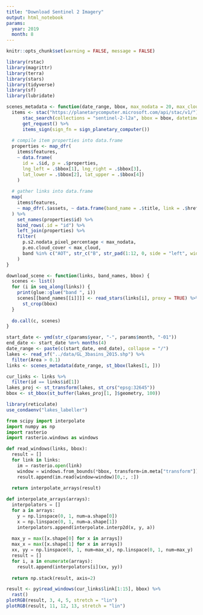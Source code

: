 ```yaml
---
title: "Download Sentinel 2 Imagery"
output: html_notebook
params:
  year: 2019
  month: 8
---
```

```r
knitr::opts_chunk$set(warning = FALSE, message = FALSE)
```

```r
library(rstac)
library(magrittr)
library(terra)
library(stars)
library(tidyverse)
library(sf)
library(lubridate)
```


```r
scenes_metadata <- function(date_range, bbox, max_nodata = 20, max_cloud = 20) {
  items <- stac("https://planetarycomputer.microsoft.com/api/stac/v1/") %>%
      stac_search(collections = "sentinel-2-l2a", bbox = bbox, datetime = date_range) %>%
      get_request() %>%
      items_sign(sign_fn = sign_planetary_computer())
  
  # compile item properties into data.frame
  properties <- map_dfr(
    items$features, 
    ~ data.frame(
      id = .$id, p = .$properties, 
      lng_left = .$bbox[1], lng_right = .$bbox[3], 
      lat_lower = .$bbox[2], lat_upper = .$bbox[4])
    )
  
  # gather links into data.frame
  map(
    items$features,
    ~ map_dfr(.$assets, ~ data.frame(band_name = .$title, link = .$href), .id = "band")
  ) %>%
    set_names(properties$id) %>%
    bind_rows(.id = "id") %>%
    left_join(properties) %>%
    filter(
      p.s2.nodata_pixel_percentage < max_nodata, 
      p.eo.cloud_cover < max_cloud,
      band %in% c("AOT", str_c("B", str_pad(1:12, 0, side = "left", width = 2)), "B8A", "SCL", "WVP")
    )
}
```


```r

download_scene <- function(links, band_names, bbox) {
  scenes <- list()
  for (i in seq_along(links)) {
    print(glue::glue("band ", i))
    scenes[[band_names[[i]]]] <- read_stars(links[i], proxy = TRUE) %>%
      st_crop(bbox)
  }
  
  do.call(c, scenes)
}


```



```r
start_date <- ymd(str_c(params$year, "-", params$month, "-01"))
end_date <- start_date %m+% months(4)
date_range <- paste(c(start_date, end_date), collapse = "/")
lakes <- read_sf("../data/GL_3basins_2015.shp") %>%
  filter(Area > 0.1)
links <- scenes_metadata(date_range, st_bbox(lakes[1, ]))
```


```r
cur_links <- links %>%
  filter(id == links$id[1])
lakes_proj <- st_transform(lakes, st_crs("epsg:32645"))
bbox <- st_bbox(st_buffer(lakes_proj[1, ]$geometry, 100))
```
```r
library(reticulate)
use_condaenv("lakes_labeller")
```

```python
from scipy import interpolate
import numpy as np
import rasterio
import rasterio.windows as windows

def read_windows(links, bbox):
  result = []
  for link in links:
    im = rasterio.open(link)
    window = windows.from_bounds(*bbox, transform=im.meta["transform"])
    result.append(im.read(window=window)[0,:, :])
    
  return interpolate_arrays(result)

def interpolate_arrays(arrays):
  interpolators = []
  for a in arrays:
    y = np.linspace(0, 1, num=a.shape[0])
    x = np.linspace(0, 1, num=a.shape[1])
    interpolators.append(interpolate.interp2d(x, y, a))
  
  max_y = max([x.shape[0] for x in arrays])
  max_x = max([x.shape[1] for x in arrays])
  xx, yy = np.linspace(0, 1, num=max_x), np.linspace(0, 1, num=max_y)
  result = []
  for i, a in enumerate(arrays):
    result.append(interpolators[i](xx, yy))
    
  return np.stack(result, axis=2)
```


```r
result <- py$read_windows(cur_links$link[1:15], bbox) %>%
  rast()
plotRGB(result, 3, 4, 5, stretch = "lin")
plotRGB(result, 11, 12, 13, stretch = "lin")
```

